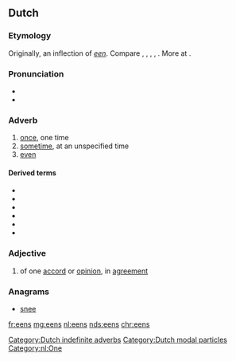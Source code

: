 ==Dutch==

===Etymology===
Originally, an inflection of ''[[een]]''. Compare {{etyl|ofs|-}} {{m|ofs|enes}}, {{m|ofs|ens||once}}, {{etyl|osx|-}} {{m|osx|ēnes}}, {{m|osx|eines||once|tr={{etyl|gml|-}} {{m|gml|einest}}, {{m|gml|ēns}}, {{m|gml|ins}}}}, {{etyl|goh|-}} {{m|goh|einēst||once|tr={{etyl|gmh|-}} {{m|gmh|einest}}, {{m|gmh|einst}}}}. More at {{l|en|once}}.

===Pronunciation===
* {{IPA|/eːns/|lang=nl}}
* {{audio|Nl-eens.ogg|Audio|lang=nl}}

===Adverb===
{{nl-adv}}

# [[once]], one time
# [[sometime]], at an unspecified time
# [[even]]

====Derived terms====
{{top4}}
* {{l|nl|ineens}}
* {{l|nl|niet eens}}
* {{l|nl|nog eens}}
* {{l|nl|nog wel eens}}
* {{l|nl|opeens}}
* {{l|nl|wel eens}}
{{bottom}}

===Adjective===
{{nl-adj|pred}}

# of one [[accord]] or [[opinion]], in [[agreement]]

===Anagrams===
* [[snee#Dutch|snee]]

[[Category:Dutch indefinite adverbs]]
[[Category:Dutch modal particles]]
[[Category:nl:One]]

[[fr:eens]]
[[mg:eens]]
[[nl:eens]]
[[nds:eens]]
[[chr:eens]]